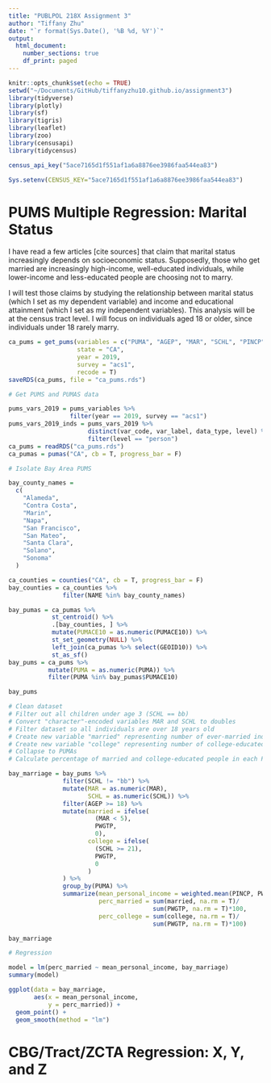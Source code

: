 ```yaml
---
title: "PUBLPOL 218X Assignment 3"
author: "Tiffany Zhu"
date: "`r format(Sys.Date(), '%B %d, %Y')`"
output:
  html_document:
    number_sections: true
    df_print: paged
---
```


```r
knitr::opts_chunk$set(echo = TRUE)
setwd("~/Documents/GitHub/tiffanyzhu10.github.io/assignment3")
library(tidyverse)
library(plotly)
library(sf)
library(tigris)
library(leaflet)
library(zoo)
library(censusapi)
library(tidycensus)

census_api_key("5ace7165d1f551af1a6a8876ee3986faa544ea83")

Sys.setenv(CENSUS_KEY="5ace7165d1f551af1a6a8876ee3986faa544ea83")
```

# PUMS Multiple Regression: Marital Status

I have read a few articles [cite sources] that claim that marital status increasingly depends on socioeconomic status. Supposedly, those who get married are increasingly high-income, well-educated individuals, while lower-income and less-educated people are choosing not to marry.

I will test those claims by studying the relationship between marital status (which I set as my dependent variable) and income and educational attainment (which I set as my independent variables). This analysis will be at the census tract level. I will focus on individuals aged 18 or older, since individuals under 18 rarely marry.

``` r

ca_pums = get_pums(variables = c("PUMA", "AGEP", "MAR", "SCHL", "PINCP"),
                   state = "CA",
                   year = 2019,
                   survey = "acs1",
                   recode = T)
saveRDS(ca_pums, file = "ca_pums.rds")

```

``` r
# Get PUMS and PUMAS data

pums_vars_2019 = pums_variables %>%
                 filter(year == 2019, survey == "acs1")
pums_vars_2019_inds = pums_vars_2019 %>%
                      distinct(var_code, var_label, data_type, level) %>%
                      filter(level == "person")
ca_pums = readRDS("ca_pums.rds")
ca_pumas = pumas("CA", cb = T, progress_bar = F)

# Isolate Bay Area PUMS

bay_county_names =
  c(
    "Alameda",
    "Contra Costa",
    "Marin",
    "Napa",
    "San Francisco",
    "San Mateo",
    "Santa Clara",
    "Solano",
    "Sonoma"
  )

ca_counties = counties("CA", cb = T, progress_bar = F)
bay_counties = ca_counties %>%
               filter(NAME %in% bay_county_names)

bay_pumas = ca_pumas %>%
            st_centroid() %>%
            .[bay_counties, ] %>%
            mutate(PUMACE10 = as.numeric(PUMACE10)) %>%
            st_set_geometry(NULL) %>%
            left_join(ca_pumas %>% select(GEOID10)) %>%
            st_as_sf()
bay_pums = ca_pums %>%
           mutate(PUMA = as.numeric(PUMA)) %>%
           filter(PUMA %in% bay_pumas$PUMACE10)

bay_pums
```

``` r
# Clean dataset
# Filter out all children under age 3 (SCHL == bb)
# Convert "character"-encoded variables MAR and SCHL to doubles
# Filter dataset so all individuals are over 18 years old
# Create new variable "married" representing number of ever-married individuals in each PUMA
# Create new variable "college" representing number of college-educated individuals in each PUMA
# Collapse to PUMAs
# Calculate percentage of married and college-educated people in each PUMA

bay_marriage = bay_pums %>%
               filter(SCHL != "bb") %>%
               mutate(MAR = as.numeric(MAR),
                      SCHL = as.numeric(SCHL)) %>%
               filter(AGEP >= 18) %>%
               mutate(married = ifelse(
                        (MAR < 5),
                        PWGTP,
                        0),
                      college = ifelse(
                        (SCHL >= 21),
                        PWGTP,
                        0
                      )
               ) %>%
               group_by(PUMA) %>%
               summarize(mean_personal_income = weighted.mean(PINCP, PWGTP, na.rm = T),
                         perc_married = sum(married, na.rm = T)/
                                        sum(PWGTP, na.rm = T)*100,
                         perc_college = sum(college, na.rm = T)/
                                        sum(PWGTP, na.rm = T)*100)

bay_marriage
```

``` r
# Regression

model = lm(perc_married ~ mean_personal_income, bay_marriage)
summary(model)

ggplot(data = bay_marriage,
       aes(x = mean_personal_income,
           y = perc_married)) +
  geom_point() +
  geom_smooth(method = "lm")

```

# CBG/Tract/ZCTA Regression: X, Y, and Z



``` r

```